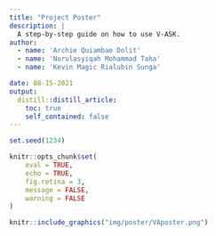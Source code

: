 ```yaml
---
title: "Project Poster"
description: |
  A step-by-step guide on how to use V-ASK.
author:
  - name: 'Archie Quiambao Dolit'
  - name: 'Nurulasyiqah Mohammad Taha'
  - name: 'Kevin Magic Rialubin Sunga'

date: 08-15-2021
output:
  distill::distill_article:
    toc: true
    self_contained: false
---
```



```r

set.seed(1234)

knitr::opts_chunk$set(
	eval = TRUE,
	echo = TRUE,
	fig.retina = 3,
	message = FALSE,
	warning = FALSE
)
```

```r
knitr::include_graphics("img/poster/VAposter.png")
```
